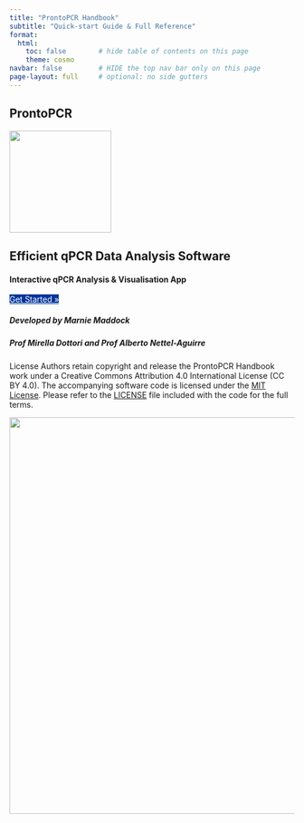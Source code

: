 ```yaml
---
title: "ProntoPCR Handbook"
subtitle: "Quick-start Guide & Full Reference"
format:
  html:
    toc: false        # hide table of contents on this page
    theme: cosmo
navbar: false         # HIDE the top nav bar only on this page
page-layout: full     # optional: no side gutters
---
```


::: {.text-center .mt-1}

# **ProntoPCR**

![](images/dottori_lab_pentagon.svg){width=180px .center}

## Efficient qPCR Data Analysis Software

#### Interactive qPCR Analysis & Visualisation App

[Get Started »](overview.qmd){.btn .btn-lg style="background:#00359bff;border-color:#00359bff;color:#fff;"}

##### **Developed by Marnie Maddock**
##### Prof Mirella Dottori and Prof Alberto Nettel-Aguirre

:::

::: {.my-5} 
:::

::: {.text-center .mt-1 .fs-6}
License Authors retain copyright and release the ProntoPCR Handbook work under a Creative Commons Attribution 4.0 International License (CC BY 4.0). The accompanying software code is licensed under the [MIT License](https://github.com/MarnieMaddock/ProntoPCR/blob/main/LICENSE). Please refer to the [LICENSE](https://github.com/MarnieMaddock/ProntoPCR/blob/main/LICENSE) file included with the code for the full terms.


![](images/footer.svg){width=700px .center}
:::

